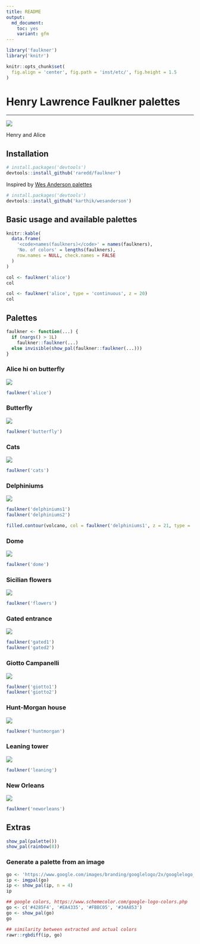 ```yaml
---
title: README
output:
  md_document:
    toc: yes
    variant: gfm
---
```


```r
library('faulkner')
library('knitr')

knitr::opts_chunk$set(
  fig.align = 'center', fig.path = 'inst/etc/', fig.height = 1.5
)
```

# Henry Lawrence Faulkner palettes

---

![](inst/etc/faulkner-alice.jpg)

Henry and Alice

## Installation

```r
# install.packages('devtools')
devtools::install_github('raredd/faulkner')
```

Inspired by [Wes Anderson palettes](https://github.com/karthik/wesanderson)

```r
# install.packages('devtools')
devtools::install_github('karthik/wesanderson')
```

## Basic usage and available palettes

```r
knitr::kable(
  data.frame(
    '<code>names(faulkners)</code>' = names(faulkners),
    'No. of colors' = lengths(faulkners),
    row.names = NULL, check.names = FALSE
  )
)
```

```r
col <- faulkner('alice')
col

col <- faulkner('alice', type = 'continuous', z = 20)
col
```

## Palettes

```r
faulkner <- function(...) {
  if (nargs() > 1L)
    faulkner::faulkner(...)
  else invisible(show_pal(faulkner::faulkner(...)))
}
```

### Alice hi on butterfly

![](inst/fig/alice.png)

```r
faulkner('alice')
```

### Butterfly

![](inst/fig/butterfly.png)

```r
faulkner('butterfly')
```

### Cats

![](inst/fig/cats.png)

```r
faulkner('cats')
```

### Delphiniums

![](inst/fig/delphiniums.png)

```r
faulkner('delphiniums1')
faulkner('delphiniums2')
```

```r
filled.contour(volcano, col = faulkner('delphiniums1', z = 21, type = 'c'))
```

### Dome

![](inst/fig/dome.png)

```r
faulkner('dome')
```

### Sicilian flowers

![](inst/fig/flowers.jpg)

```r
faulkner('flowers')
```

### Gated entrance

![](inst/fig/gated.png)

```r
faulkner('gated1')
faulkner('gated2')
```

### Giotto Campanelli

![](inst/fig/giotto.jpg)

```r
faulkner('giotto1')
faulkner('giotto2')
```

### Hunt-Morgan house

![](inst/fig/huntmorgan.png)

```r
faulkner('huntmorgan')
```

### Leaning tower

![](inst/fig/leaning.png)

```r
faulkner('leaning')
```

### New Orleans

![](inst/fig/neworleans.png)

```r
faulkner('neworleans')
```

## Extras

```r
show_pal(palette())
show_pal(rainbow(8))
```

### Generate a palette from an image

```r
go <- 'https://www.google.com/images/branding/googlelogo/2x/googlelogo_color_272x92dp.png'
ip <- imgpal(go)
ip <- show_pal(ip, n = 4)
ip

## google colors, https://www.schemecolor.com/google-logo-colors.php
go <- c('#4285F4', '#EA4335', '#FBBC05', '#34A853')
go <- show_pal(go)
go

## similarity between extracted and actual colors
rawr::rgbdiff(ip, go)
```
